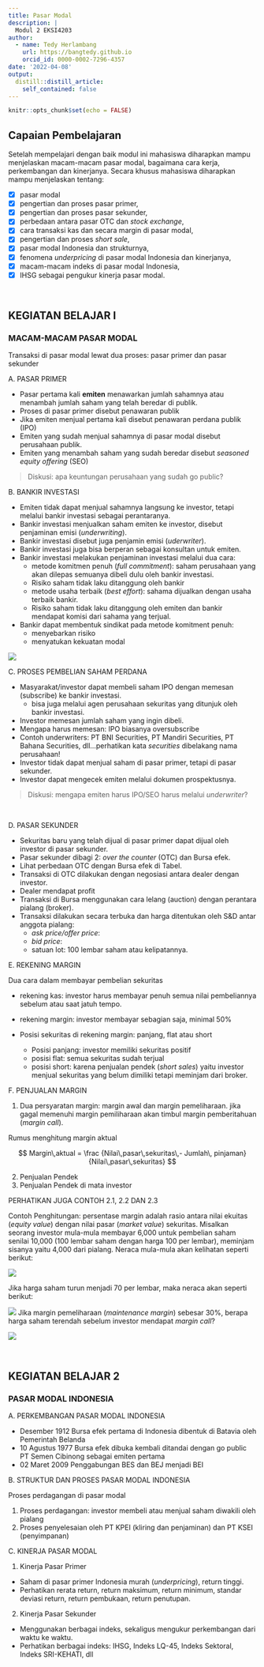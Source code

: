 ```yaml
---
title: Pasar Modal
description: |
  Modul 2 EKSI4203
author: 
  - name: Tedy Herlambang
    url: https://bangtedy.github.io
    orcid_id: 0000-0002-7296-4357
date: '2022-04-08'
output:
  distill::distill_article:
    self_contained: false
---
```


```r
knitr::opts_chunk$set(echo = FALSE)
```

## Capaian Pembelajaran

Setelah mempelajari dengan baik modul ini mahasiswa diharapkan mampu menjelaskan macam-macam pasar modal, bagaimana cara kerja, perkembangan dan kinerjanya. Secara khusus mahasiswa diharapkan mampu menjelaskan tentang:

- [x] pasar modal
- [x] pengertian dan proses pasar primer,
- [x] pengertian dan proses pasar sekunder,
- [x] perbedaan antara pasar OTC dan *stock exchange*,
- [x] cara transaksi kas dan secara margin di pasar modal,
- [x] pengertian dan proses *short sale*,
- [x] pasar modal Indonesia dan strukturnya,
- [x] fenomena *underpricing* di pasar modal Indonesia dan kinerjanya,
- [x] macam-macam indeks di pasar modal Indonesia,
- [x] IHSG sebagai pengukur kinerja pasar modal.

<br />

## KEGIATAN BELAJAR I
### MACAM-MACAM PASAR MODAL

Transaksi di pasar modal lewat dua proses: pasar primer dan pasar sekunder

A. PASAR PRIMER

- Pasar pertama kali **emiten** menawarkan jumlah sahamnya atau menambah jumlah saham yang telah beredar di publik.
- Proses di pasar primer disebut penawaran publik
- Jika emiten menjual pertama kali disebut penawaran perdana publik (IPO)
- Emiten yang sudah menjual sahamnya di pasar modal disebut perusahaan publik.
- Emiten yang menambah saham yang sudah beredar disebut *seasoned equity offering* (SEO)

> Diskusi: apa keuntungan perusahaan yang sudah go public?

B. BANKIR INVESTASI

- Emiten tidak dapat menjual sahamnya langsung ke investor, tetapi melalui bankir investasi sebagai perantaranya.
- Bankir investasi menjualkan saham emiten ke investor, disebut penjaminan emisi (*underwriting*).
- Bankir investasi disebut juga penjamin emisi (*uderwriter*).
- Bankir investasi juga bisa berperan sebagai konsultan untuk emiten.
- Bankir investasi melakukan penjaminan investasi melalui dua cara:
  + metode komitmen penuh (*full commitment*): saham perusahaan yang akan dilepas semuanya dibeli dulu oleh bankir investasi.
  + Risiko saham tidak laku ditanggung oleh bankir
  + metode usaha terbaik (*best effort*): sahama dijualkan dengan usaha terbaik bankir.
  + Risiko saham tidak laku ditanggung oleh emiten dan bankir mendapat komisi dari sahama yang terjual.

- Bankir dapat membentuk sindikat pada metode komitment penuh:
  + menyebarkan risiko
  + menyatukan kekuatan modal
  
![](sindikat-uwriter.png)
 
 
C. PROSES PEMBELIAN SAHAM PERDANA

- Masyarakat/investor dapat membeli saham IPO dengan memesan (subscribe) ke bankir investasi.
  + bisa juga melalui agen perusahaan sekuritas yang ditunjuk oleh bankir investasi.
- Investor memesan jumlah saham yang ingin dibeli.
- Mengapa harus memesan: IPO biasanya oversubscribe
- Contoh underwriters: PT BNI Securities, PT Mandiri Securities, PT Bahana Securities, dll...perhatikan kata *securities* dibelakang nama perusahaan!
- Investor tidak dapat menjual saham di pasar primer, tetapi di pasar sekunder.
- Investor dapat mengecek emiten melalui dokumen prospektusnya.

> Diskusi: mengapa emiten harus IPO/SEO harus melalui *underwriter*?

<br />

D. PASAR SEKUNDER

- Sekuritas baru yang telah dijual di pasar primer dapat dijual oleh investor di pasar sekunder.
- Pasar sekunder dibagi 2: *over the counter* (OTC) dan Bursa efek.
- Lihat perbedaan OTC dengan Bursa efek di Tabel.
- Transaksi di OTC dilakukan dengan negosiasi antara dealer dengan investor.
- Dealer mendapat profit
- Transaksi di Bursa menggunakan cara lelang (auction) dengan perantara pialang (broker). 
- Transaksi dilakukan secara terbuka dan harga ditentukan oleh S&D antar anggota pialang:
  + *ask price/offer price*:
  + *bid price*:
  + satuan lot: 100 lembar saham atau kelipatannya.
  
E. REKENING MARGIN

Dua cara dalam membayar pembelian sekuritas

- rekening kas: investor harus membayar penuh semua nilai pembeliannya sebelum atau saat jatuh tempo.

- rekening margin: investor membayar sebagian saja, minimal 50%

- Posisi sekuritas di rekening margin: panjang, flat atau short

  - Posisi panjang: investor memiliki sekuritas positif
  - posisi flat: semua sekuritas sudah terjual
  - posisi short: karena penjualan pendek (*short sales*) yaitu investor menjual sekuritas yang belum dimiliki tetapi meminjam dari broker.

F. PENJUALAN MARGIN

1. Dua persyaratan margin: margin awal dan margin pemeliharaan. jika gagal memenuhi margin pemiliharaan akan timbul margin pemberitahuan (*margin call*).

Rumus menghitung margin aktual

$$ 
Margin\,aktual = \frac {Nilai\,pasar\,sekuritas\,- Jumlah\, pinjaman}{Nilai\,pasar\,sekuritas} 
$$

2. Penjualan Pendek
3. Penjualan Pendek di mata investor

PERHATIKAN JUGA CONTOH 2.1, 2.2 DAN 2.3

Contoh Penghitungan: persentase margin adalah rasio antara nilai ekuitas (*equity value*) dengan nilai pasar (*market value*) sekuritas. Misalkan seorang investor mula-mula membayar 6,000 untuk pembelian saham senilai 10,000 (100 lembar saham dengan harga 100 per lembar), meminjam sisanya yaitu 4,000 dari pialang. Neraca mula-mula akan kelihatan seperti berikut: 

![](neraca-mula-mula.png)

Jika harga saham turun menjadi 70 per lembar, maka neraca akan seperti berikut:

![](neraca-perubahan.png)
Jika margin pemeliharaan (*maintenance margin*) sebesar 30%, berapa harga saham terendah sebelum investor mendapat *margin call*?

![](harga-margin-call.png)

<br />


## KEGIATAN BELAJAR 2
### PASAR MODAL INDONESIA

A. PERKEMBANGAN PASAR MODAL INDONESIA

- Desember 1912 Bursa efek pertama di Indonesia dibentuk di Batavia oleh Pemerintah Belanda
- 10 Agustus 1977 Bursa efek dibuka kembali ditandai dengan go public PT Semen Cibinong sebagai emiten pertama
- 02 Maret 2009 Penggabungan BES dan BEJ menjadi BEI

B. STRUKTUR DAN PROSES PASAR MODAL INDONESIA

Proses perdagangan di pasar modal

1. Proses perdagangan: investor membeli atau menjual saham diwakili oleh pialang
2. Proses penyelesaian oleh PT KPEI (kliring dan penjaminan) dan PT KSEI (penyimpanan)

C. KINERJA PASAR MODAL

1. Kinerja Pasar Primer

- Saham di pasar primer Indonesia murah (*underpricing*), return tinggi.
- Perhatikan rerata return, return maksimum, return minimum, standar deviasi return, return pembukaan, return penutupan.

2. Kinerja Pasar Sekunder

- Menggunakan berbagai indeks, sekaligus mengukur perkembangan dari waktu ke waktu.
- Perhatikan berbagai indeks: IHSG, Indeks LQ-45, Indeks Sektoral, Indeks SRI-KEHATI, dll

